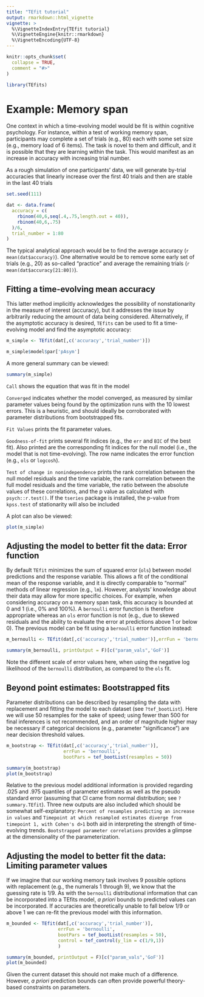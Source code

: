 ```yaml
---
title: "TEfit tutorial"
output: rmarkdown::html_vignette
vignette: >
  %\VignetteIndexEntry{TEfit tutorial}
  %\VignetteEngine{knitr::rmarkdown}
  %\VignetteEncoding{UTF-8}
---
```


```r
knitr::opts_chunk$set(
  collapse = TRUE,
  comment = "#>"
)
```

```r
library(TEfits)
```

# Example: Memory span

One context in which a time-evolving model would be fit is within cognitive psychology. For instance, within a test of working memory span, participants may complete a set of trials (e.g., 80) each with some set size (e.g., memory load of 6 items). The task is novel to them and difficult, and it is possible that they are learning within the task. This would manifest as an increase in accuracy with increasing trial number.

As a rough simulation of one participants' data, we will generate by-trial accuracies that linearly increase over the first 40 trials and then are stable in the last 40 trials

```r
set.seed(111)

dat <- data.frame(
  accuracy = c(
    rbinom(40,6,seq(.4,.75,length.out = 40)),
    rbinom(40,6,.75)
  )/6,
  trial_number = 1:80
)
```

The typical analytical approach would be to find the average accuracy (`r mean(dat$accuracy)`). One alternative would be to remove some early set of trials (e.g., 20) as so-called "practice" and average the remaining trials (`r mean(dat$accuracy[21:80])`).

## Fitting a time-evolving mean accuracy

This latter method implicitly acknowledges the possibility of nonstationarity in the measure of interest (accuracy), but it addresses the issue by arbitrarily reducing the amount of data being considered. Alternatively, if the asymptotic accuracy is desired, `TEfits` can be used to fit a time-evolving model and find the asymptotic accuracy:

```r
m_simple <- TEfit(dat[,c('accuracy','trial_number')])

m_simple$model$par['pAsym']
```

A more general summary can be viewed:

```r
summary(m_simple)
```

`Call` shows the equation that was fit in the model

`Converged` indicates whether the model converged, as measured by similar parameter values being found by the optimization runs with the 10 lowest errors. This is a heuristic, and should ideally be corroborated with parameter distributions from bootstrapped fits.

`Fit Values` prints the fit parameter values.

`Goodness-of-fit` prints several fit indices (e.g., the `err` and `BIC` of the best fit). Also printed are the corresponding fit indices for the null model (i.e., the model that is not time-evolving). The row name indicates the error function (e.g., `ols` or `logcosh`).

`Test of change in nonindependence` prints the rank correlation between the null model residuals and the time variable, the rank correlation between the full model residuals and the time variable, the ratio between the absolute values of these correlations, and the p value as calculated with `psych::r.test()`. If the `tseries` package is installed, the p-value from `kpss.test` of stationarity will also be included

A plot can also be viewed:

```r
plot(m_simple)
```

## Adjusting the model to better fit the data: Error function

By default `TEfit` minimizes the sum of squared error (`ols`) between model predictions and the response variable. This allows a fit of the conditional mean of the response variable, and it is directly comparable to "normal" methods of linear regression (e.g., `lm`). However, analysts' knowledge about their data may allow for more specific choices. For example, when considering accuracy on a memory span task, this accuracy is bounded at 0 and 1 (i.e., 0% and 100%). A `bernoulli` error function is therefore appropriate whereas an `ols` error function is not (e.g., due to skewed residuals and the ability to evaluate the error at predictions above 1 or below 0). The previous model can be fit using a `bernoulli` error function instead:

```r
m_bernoulli <- TEfit(dat[,c('accuracy','trial_number')],errFun = 'bernoulli')

```
```r
summary(m_bernoulli, printOutput = F)[c("param_vals",'GoF')]
```

Note the different scale of error values here, when using the negative log likelihood of the `bernoulli` distribution, as compared to the `ols` fit.

## Beyond point estimates: Bootstrapped fits

Parameter distributions can be described by resampling the data with replacement and fitting the model to each dataset (see `?tef_bootList`). Here we will use 50 resamples for the sake of speed; using fewer than 500 for final inferences is not recommended, and an order of magnitude higher may be necessary if categorical decisions (e.g., parameter "significance") are near decision threshold values.

```r
m_bootstrap <- TEfit(dat[,c('accuracy','trial_number')],
                     errFun = 'bernoulli',
                     bootPars = tef_bootList(resamples = 50))

```
```r
summary(m_bootstrap)
plot(m_bootstrap)
```

Relative to the previous model additional information is provided regarding .025 and .975 quantiles of parameter estimates as well as the pseudo standard error (assuming that CI came from normal distribution; see `?summary.TEfit`). Three new outputs are also included which should be somewhat self-explanatory: `Percent of resamples predicting an increase in values` and `Timepoint at which resampled estimates diverge from timepoint 1, with Cohen's d>1` both aid in interpreting the strength of time-evolving trends. `Bootstrapped parameter correlations` provides a glimpse at the dimensionality of the parameterization.

## Adjusting the model to better fit the data: Limiting parameter values

If we imagine that our working memory task involves 9 possible options with replacement (e.g., the numerals 1 through 9), we know that the guessing rate is 1/9. As with the `bernoulli` distributional information that can be incorporated into a TEfits model, *a priori* bounds to predicted values can be incorporated. If accuracies are theoretically unable to fall below 1/9 or above 1 we can re-fit the previous model with this information.

```r
m_bounded <- TEfit(dat[,c('accuracy','trial_number')],
                   errFun = 'bernoulli',
                   bootPars = tef_bootList(resamples = 50),
                   control = tef_control(y_lim = c(1/9,1))
                   )

```
```r
summary(m_bounded, printOutput = F)[c("param_vals",'GoF')]
plot(m_bounded)
```

Given the current dataset this should not make much of a difference. However, *a priori* prediction bounds can often provide powerful theory-based constraints on parameters.
